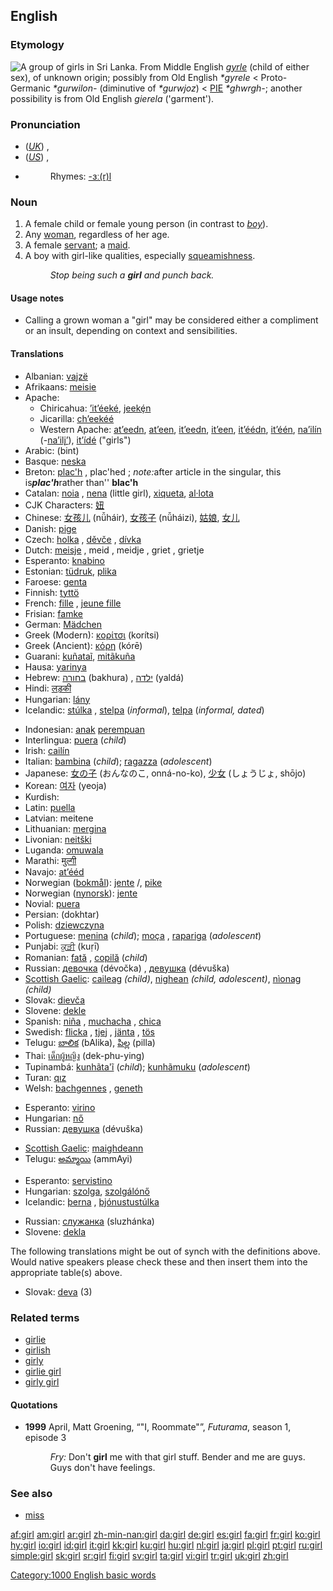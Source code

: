 {{wikipediapl}}
==English==

{{rank|wish|gone|times|334|girl|during|several|either}}

===Etymology===
[[Image:Tamil girls group.jpg|thumb|right|A group of girls in Sri Lanka.]]
From Middle English ''[[gyrle]]'' (child of either sex), of unknown origin; possibly from Old English ''*gyrele'' < Proto-Germanic ''*gurwilon-'' (diminutive of ''*gurwjoz'') < [[PIE]] ''*ghwrgh-''; another possibility is from Old English ''gierela'' ('garment').

===Pronunciation===
*(''[[Received Pronunciation|UK]]'') {{IPA|/gɜːl/}}, {{SAMPA|/g3:l/}}
*(''[[General American|US]]'') {{IPA|/gɝl/}}, {{SAMPA|/g3`l/}}
*{{audio|en-us-girl.ogg|Audio (US)}}
*:Rhymes: [[Rhymes:English:-ɜː(r)l|-ɜː(r)l]]

===Noun===
{{wikipedia}}
{{en-noun}}

# A female child or female young person (in contrast to ''[[boy]]'').
# Any [[woman]], regardless of her age.
# A female [[servant]]; a [[maid]].
# A boy with girl-like qualities, especially [[squeamishness]].
#: ''Stop being such a '''girl''' and punch back.''

====Usage notes====
*Calling a grown woman a "girl" may be considered either a compliment or an insult, depending on context and sensibilities.

====Translations====
{{trans-top|female child}}
*Albanian: [[vajzë]]
*Afrikaans: [[meisie]]
*Apache:
**Chiricahua: [[’it’éeké]], [[jeekȩ́n]]
**Jicarilla: [[ch’eekéé]]
**Western Apache: [[at’eedn]], [[at’een]], [[it’eedn]], [[it’een]], [[it’éédn]], [[it’één]], [[na’ilín]] (-[[na’ilį’]]), [[it’ídé]] ("girls")
*Arabic: {{ARchar|[[بنت]]}} (bint) {{f}}
*Basque: [[neska]]
*Breton: [[plac'h]] {{f}}, plac'hed {{p}}; ''note: ''after article in the singular, this is'' '''plac'h''' ''rather than'' '''blac'h'''
*Catalan: [[noia]] {{f}}, [[nena]] {{f}} (little girl), [[xiqueta]], [[al·lota]] {{f}}
*CJK Characters: [[妞]]
*Chinese: [[女孩儿]] (nǚháir), [[女孩子]] (nǚháizi), [[姑娘]], [[女儿]]
*Danish: [[pige]] {{c}}
*Czech: [[holka]] {{f}}, [[děvče]] {{n}}, [[dívka]] {{f}}
*Dutch: [[meisje]] {{n}}, meid {{f}}, meidje {{n}}, griet {{f}}, grietje {{n}}
*Esperanto: [[knabino]]
*Estonian: [[tüdruk]], [[plika]]
*Faroese: [[genta]] {{f}}
*Finnish: [[tyttö]]
*French: [[fille]] {{f}}, [[jeune fille]] {{f}}
*Frisian: [[famke]] {{n}}
*German: [[Mädchen]] {{n}}
*Greek (Modern): [[κορίτσι]] (korítsi) {{n}}
*Greek (Ancient): [[κόρη]] (kórē) {{f}}
*Guarani: [[kuñataĩ]], [[mitãkuña]]
*Hausa: [[yarinya]]
*Hebrew: [[בחורה]] (bakhura) {{f}}, [[ילדה]] (yaldá) {{f}}
*Hindi: [[लड़की]] {{Unicode|(ləṛki)}} {{f}}
*Hungarian: [[lány]]
*Icelandic: [[stúlka]] {{f}}, [[stelpa]] {{f}} (''informal''), [[telpa]] {{f}} (''informal, dated'')
{{trans-mid}}
*Indonesian: [[anak]] [[perempuan]]
*Interlingua: [[puera]] (''child'')
*Irish: [[cailín]]
*Italian: [[bambina]] {{f}} (''child''); [[ragazza]] {{f}} (''adolescent'')
*Japanese: [[女の子]] (おんなのこ, onná-no-ko), [[少女]] (しょうじょ, shōjo)
*Korean: [[여자]] (yeoja)
*Kurdish: {{KUchar|[[کچ]]}}
*Latin: [[puella]] {{f}}
*Latvian: meitene {{f}}
*Lithuanian: [[mergina]] {{f}}
*Livonian: [[neitški]]
*Luganda: [[omuwala]]
*Marathi: [[मुल्गी]]
*Navajo: [[at’ééd]]
*Norwegian ([[bokmål]]): [[jente]] {{m}}/{{f}}, [[pike]] {{m}}
*Norwegian ([[nynorsk]]): [[jente]] {{f}}
*Novial: [[puera]]
*Persian: {{FAchar|[[دختر]]}} (dokhtar)
*Polish: [[dziewczyna]] {{f}}
*Portuguese: [[menina]] {{f}} (''child''); [[moça]] {{f}}, [[rapariga]] {{f}} (''adolescent'')
*Punjabi: [[ਕੁੜੀ]] (kuṛī)
*Romanian: [[fată]] {{f}}, [[copilă]] {{f}} (''child'')
*Russian: [[девочка]] (dévočka) {{f}}, [[девушка]] (dévuška) {{f}}
*[[Scottish Gaelic]]: [[caileag]] {{f}} ''(child)'', [[nighean]] {{f}} ''(child, adolescent)'', [[nìonag]] {{f}} ''(child)''
*Slovak: [[dievča]] {{n}}
*Slovene: [[dekle]] {{n}}
*Spanish: [[niña]] {{f}}, [[muchacha]] {{f}}, [[chica]] {{f}}
*Swedish: [[flicka]] {{c}}, [[tjej]] {{c}}, [[jänta]] {{c}}, [[tös]] {{c}}
*Telugu: [[బాలిక]] (bAlika), [[పిల్ల]] (pilla)
*Thai: [[เด็กผู้หญิง]] (dek-phu-ying)
*Tupinambá: [[kunhãta'ĩ]] (''child''); [[kunhãmuku]] (''adolescent'')
*Turan: [[qız]]
*Welsh: [[bachgennes]] {{f}}, [[geneth]] {{f}}
{{trans-bottom}}

{{trans-top|woman}}
*Esperanto: [[virino]]
*Hungarian: [[nő]]
*Russian: [[девушка]] (dévuška) {{f}}
{{trans-mid}}
*[[Scottish Gaelic]]: [[maighdeann]] {{f}}
*Telugu: [[అమ్మాయి]] (ammAyi)
{{trans-bottom}}

{{trans-top|female servant}}
*Esperanto: [[servistino]]
*Hungarian: [[szolga]], [[szolgálónő]]
*Icelandic: [[þerna]] {{f}}, [[þjónustustúlka]] {{f}}
{{trans-mid}}
*Russian: [[служанка]] (sluzhánka) {{f}}
*Slovene: [[dekla]] {{f}}
{{trans-bottom}}

The following translations might be out of synch with the definitions above. Would native speakers please check these and then insert them into the appropriate table(s) above.

*Slovak: [[deva]] {{f}} (3)

===Related terms===
*[[girlie]]
*[[girlish]]
*[[girly]]
*[[girlie girl]]
*[[girly girl]]

====Quotations====
{{rfc-level|Quotations at L4+ not in L3 POS section (AutoFormat would have corrected level of Related terms)}}
*'''1999''' April, Matt Groening, “"I, Roommate"”, ''Futurama'', season 1, episode 3
*: ''Fry:'' Don't '''girl''' me with that girl stuff. Bender and me are guys. Guys don't have feelings.

===See also===
*[[miss]]

[[Category:1000 English basic words]]

[[af:girl]]
[[am:girl]]
[[ar:girl]]
[[zh-min-nan:girl]]
[[da:girl]]
[[de:girl]]
[[es:girl]]
[[fa:girl]]
[[fr:girl]]
[[ko:girl]]
[[hy:girl]]
[[io:girl]]
[[id:girl]]
[[it:girl]]
[[kk:girl]]
[[ku:girl]]
[[hu:girl]]
[[nl:girl]]
[[ja:girl]]
[[pl:girl]]
[[pt:girl]]
[[ru:girl]]
[[simple:girl]]
[[sk:girl]]
[[sr:girl]]
[[fi:girl]]
[[sv:girl]]
[[ta:girl]]
[[vi:girl]]
[[tr:girl]]
[[uk:girl]]
[[zh:girl]]